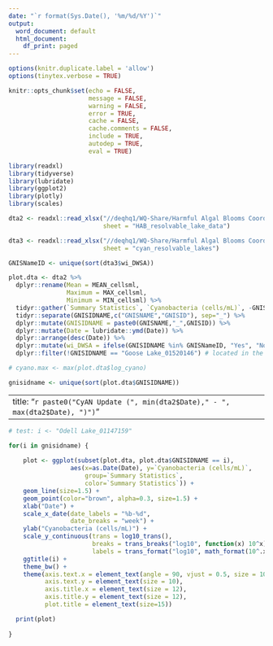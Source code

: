 ```yaml
---
date: "`r format(Sys.Date(), '%m/%d/%Y')`"
output:
  word_document: default
  html_document:
    df_print: paged
---
```


```r

options(knitr.duplicate.label = 'allow')
options(tinytex.verbose = TRUE)

knitr::opts_chunk$set(echo = FALSE,
                      message = FALSE,
                      warning = FALSE,
                      error = TRUE,
                      cache = FALSE,
                      cache.comments = FALSE,
                      include = TRUE,
                      autodep = TRUE,
                      eval = TRUE)

library(readxl)
library(tidyverse)
library(lubridate)
library(ggplot2)
library(plotly)
library(scales)

dta2 <- readxl::read_xlsx("//deqhq1/WQ-Share/Harmful Algal Blooms Coordination Team/HAB_Shiny_app/data/HAB_resolvablelakes_2021.xlsx",
                          sheet = "HAB_resolvable_lake_data")

dta3 <- readxl::read_xlsx("//deqhq1/WQ-Share/Harmful Algal Blooms Coordination Team/HAB_Shiny_app/data/Resolvable_Lakes.xlsx",
                          sheet = "cyan_resolvable_lakes")

GNISNameID <- unique(sort(dta3$wi_DWSA))

plot.dta <- dta2 %>% 
  dplyr::rename(Mean = MEAN_cellsml,
                Maximum = MAX_cellsml,
                Minimum = MIN_cellsml) %>% 
  tidyr::gather(`Summary Statistics`, `Cyanobacteria (cells/mL)`, -GNISIDNAME,-COUNT,-AREA,-PercentArea_Value,-RANGE_cellsml,-STD_cellsml,-Day,-Year,-Date) %>% 
  tidyr::separate(GNISIDNAME,c("GNISNAME","GNISID"), sep="_") %>% 
  dplyr::mutate(GNISIDNAME = paste0(GNISNAME,"_",GNISID)) %>% 
  dplyr::mutate(Date = lubridate::ymd(Date)) %>% 
  dplyr::arrange(desc(Date)) %>% 
  dplyr::mutate(wi_DWSA = ifelse(GNISIDNAME %in% GNISNameID, "Yes", "No")) %>% 
  dplyr::filter(!GNISIDNAME == "Goose Lake_01520146") # located in the WA state

# cyano.max <- max(plot.dta$log_cyano)

gnisidname <- unique(sort(plot.dta$GNISIDNAME))

```
---
title: "`r paste0("CyAN Update (", min(dta2$Date)," - ", max(dta2$Date), ")")`"
---

```r

# test: i <- "Odell Lake_01147159"

for(i in gnisidname) {
  
    plot <- ggplot(subset(plot.dta, plot.dta$GNISIDNAME == i),
                 aes(x=as.Date(Date), y=`Cyanobacteria (cells/mL)`,
                     group=`Summary Statistics`,
                     color=`Summary Statistics`)) +
    geom_line(size=1.5) +
    geom_point(color="brown", alpha=0.3, size=1.5) +
    xlab("Date") +
    scale_x_date(date_labels = "%b-%d",
                 date_breaks = "week") +
    ylab("Cyanobacteria (cells/mL)") +
    scale_y_continuous(trans = log10_trans(),
                       breaks = trans_breaks("log10", function(x) 10^x),
                       labels = trans_format("log10", math_format(10^.x))) +
    ggtitle(i) +
    theme_bw() +
    theme(axis.text.x = element_text(angle = 90, vjust = 0.5, size = 10),
          axis.text.y = element_text(size = 10),
          axis.title.x = element_text(size = 12),
          axis.title.y = element_text(size = 12),
          plot.title = element_text(size=15))

  print(plot)
  
}

```
